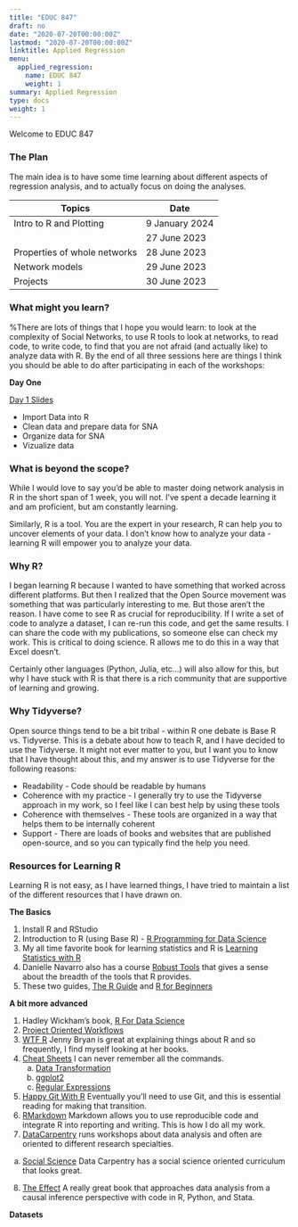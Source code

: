 ```yaml
---
title: "EDUC 847"
draft: no
date: "2020-07-20T00:00:00Z"
lastmod: "2020-07-20T00:00:00Z"
linktitle: Applied Regression
menu:
  applied_regression:
    name: EDUC 847
    weight: 1
summary: Applied Regression
type: docs
weight: 1
---
```




Welcome to EDUC 847

### The Plan
The main idea is to have some time learning about different aspects of regression analysis, and to actually focus on doing the analyses. 

|Topics| Date|
|------|------|
|Intro to R and Plotting| 9 January 2024|
| |27 June 2023|
|Properties of whole networks |28 June 2023|
|Network models |29 June 2023|
|Projects |30 June 2023|


### What might you learn?
%There are lots of things that I hope you would learn: to look at the complexity of Social Networks, to use R tools to look at networks, to read code, to write code, to find that you are not afraid (and actually like) to analyze data with R. By the end of all three sessions here are things I think you should be able to do after participating in each of the workshops:

**Day One**



[Day 1 Slides](<https://ericbrewe.com/slides/PEER_network_school_2023/PEER_network_theory.html#1>)

* Import Data into R
* Clean data and prepare data for SNA
* Organize data for SNA
* Vizualize data








### What is beyond the scope?
While I would love to say you'd be able to master doing network analysis in R in the short span of 1 week, you will not. I've spent a decade learning it and am proficient, but am constantly learning. 

Similarly, R is a tool. You are the expert in your research, R can help *you* to uncover elements of your data. I don't know how to analyze your data - learning R will empower you to analyze your data. 


### Why R?
I began learning R because I wanted to have something that worked across different platforms. But then I realized that the Open Source movement was something that was particularly interesting to me.  But those aren't the reason. I have come to see R as crucial for reproducibility. If I write a set of code to analyze a dataset, I can re-run this code, and get the same results. I can share the code with my publications, so someone else can check my work. This is critical to doing science. R allows me to do this in a way that Excel doesn't. 

Certainly other languages (Python, Julia, etc...) will also allow for this, but why I have stuck with R is that there is a rich community that are supportive of learning and growing. 

### Why Tidyverse?
Open source things tend to be a bit tribal - within R one debate is Base R vs. Tidyverse. This is a debate about how to teach R, and I have decided to use the Tidyverse. It might not ever matter to you, but I want you to know that I have thought about this, and my answer is to use Tidyverse for the following reasons:

- Readability - Code should be readable by humans
- Coherence with my practice - I generally try to use the Tidyverse approach in my work, so I feel like I can best help by using these tools
- Coherence with themselves - These tools are organized in a way that helps them to be internally coherent
- Support - There are loads of books and websites that are published open-source, and so you can typically find the help you need. 


### Resources for Learning R
Learning R is not easy, as I have learned things, I have tried to maintain a list of the different resources that I have drawn on. 

**The Basics**

1. Install R and RStudio
2. Introduction to R (using Base R) - [R Programming for Data Science](<https://bookdown.org/rdpeng/rprogdatascience/>)
3. My all time favorite book for learning statistics and R is [Learning Statistics with R](<http://tidylsr.djnavarro.net/>)
4. Danielle Navarro also has a course [Robust Tools](<http://robust-tools.djnavarro.net/>) that gives a sense about the breadth of the tools that R provides.
5. These two guides, [The R Guide](<https://drive.google.com/file/d/1G9rqsXdesobxbWivbrD1MN0K97jMNEST/view>) and [R for Beginners](<https://drive.google.com/file/d/1jUivTK7z3Ig_51upZ4mD5l2v-PCXOoGp/view>)

**A bit more advanced**

1. Hadley Wickham's book, [R For Data Science](<https://r4ds.had.co.nz/>)
2. [Project Oriented Workflows](<https://www.tidyverse.org/blog/2017/12/workflow-vs-script/>)
3. [WTF R](<https://rstats.wtf/index.html>) Jenny Bryan is great at explaining things about R and so frequently, I find myself looking at her books.
4. [Cheat Sheets](<https://rstudio.com/resources/cheatsheets/>) I can never remember all the commands. 
    a. [Data Transformation](<file:///Users/ericbrewelaptop/Downloads/data-transformation.pdf>)
    b. [ggplot2](<https://github.com/rstudio/cheatsheets/raw/master/data-visualization-2.1.pdf>)
    c. [Regular Expressions](<https://github.com/rstudio/cheatsheets/raw/master/data-visualization-2.1.pdf>)
5. [Happy Git With R](<https://happygitwithr.com/>) Eventually you'll need to use Git, and this is essential reading for making that transition.
6. [RMarkdown](<https://bookdown.org/yihui/rmarkdown/software-info.html>) Markdown allows you to use reproducible code and integrate R into reporting and writing. This is how I do all my work. 
7. [DataCarpentry](<https://datacarpentry.org/>) runs workshops about data analysis and often are oriented to different research specialties. 
  a. [Social Science](<https://datacarpentry.org/lessons/#social-science-curriculum>) Data Carpentry has a social science oriented curriculum that looks great. 
8. [The Effect](<https://theeffectbook.net/>) A really great book that approaches data analysis from a causal inference perspective with code in R, Python, and Stata.


**Datasets**



